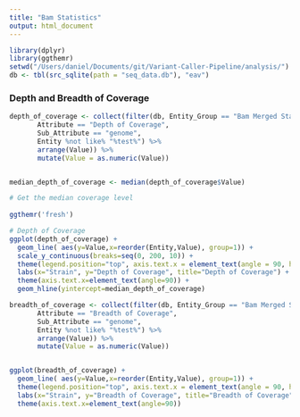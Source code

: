 ```yaml
---
title: "Bam Statistics"
output: html_document
---
```


```r
library(dplyr)
library(ggthemr)
setwd("/Users/daniel/Documents/git/Variant-Caller-Pipeline/analysis/")
db <- tbl(src_sqlite(path = "seq_data.db"), "eav")
```


### Depth and Breadth of Coverage

```r

depth_of_coverage <- collect(filter(db, Entity_Group == "Bam Merged Statistics",
       Attribute == "Depth of Coverage", 
       Sub_Attribute == "genome", 
       Entity %not like% "%test%") %>%
       arrange(Value)) %>%
       mutate(Value = as.numeric(Value))


median_depth_of_coverage <- median(depth_of_coverage$Value)

# Get the median coverage level
  
ggthemr('fresh')

# Depth of Coverage
ggplot(depth_of_coverage) +
  geom_line( aes(y=Value,x=reorder(Entity,Value), group=1)) +
  scale_y_continuous(breaks=seq(0, 200, 10)) +
  theme(legend.position="top", axis.text.x = element_text(angle = 90, hjust = 1, size=8)) +
  labs(x="Strain", y="Depth of Coverage", title="Depth of Coverage") +
  theme(axis.text.x=element_text(angle=90)) +
  geom_hline(yintercept=median_depth_of_coverage)


```

```r

breadth_of_coverage <- collect(filter(db, Entity_Group == "Bam Merged Statistics",
       Attribute == "Breadth of Coverage", 
       Sub_Attribute == "genome", 
       Entity %not like% "%test%") %>%
       arrange(Value)) %>%
       mutate(Value = as.numeric(Value))


ggplot(breadth_of_coverage) +
  geom_line( aes(y=Value,x=reorder(Entity,Value), group=1)) +
  theme(legend.position="top", axis.text.x = element_text(angle = 90, hjust = 1, size=8)) +
  labs(x="Strain", y="Breadth of Coverage", title="Breadth of Coverage") +
  theme(axis.text.x=element_text(angle=90))


```